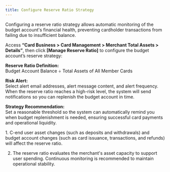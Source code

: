 ```yaml
---
title: Configure Reserve Ratio Strategy
---
```


Configuring a reserve ratio strategy allows automatic monitoring of the budget account's financial health, preventing cardholder transactions from failing due to insufficient balance.

Access **“Card Business > Card Management > Merchant Total Assets > Details”**, then click **[Manage Reserve Ratio]** to configure the budget account’s reserve strategy:

**Reserve Ratio Definition:**  
Budget Account Balance ÷ Total Assets of All Member Cards

**Risk Alert:**  
Select alert email addresses, alert message content, and alert frequency. When the reserve ratio reaches a high-risk level, the system will send notifications so you can replenish the budget account in time.

**Strategy Recommendation:**  
Set a reasonable threshold so the system can automatically remind you when budget replenishment is needed, ensuring successful card payments and operational liquidity.

<Tip>
1. C-end user asset changes (such as deposits and withdrawals) and budget account changes (such as card issuance, transactions, and refunds) will affect the reserve ratio.

2. The reserve ratio evaluates the merchant's asset capacity to support user spending. Continuous monitoring is recommended to maintain operational stability.
</Tip>
